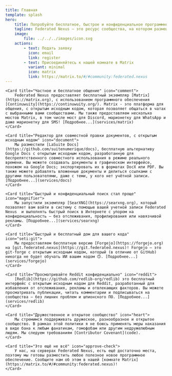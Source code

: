 ```yaml
---
title: Главная
template: splash
hero:
    title: Попробуйте бесплатное, быстрое и конфиденциальное программное обеспечение Federated Nexus
    tagline: Federated Nexus — это ресурс сообщества, на котором размещены несколько сервисов FOSS, в особенности федеративных, включая Matrix и Forgejo.
    image:
        file: ../../../images/icon.svg
    actions:
        - text: Подать заявку
          icon: email
          link: register
        - text: Присоединяйтесь к нашей комнате в Matrix
          variant: minimal
          icon: matrix
          link: https://matrix.to/#/#community:federated.nexus
---
```



<CardGrid>

    <Card title="Частное и бесплатное общение" icon="comment">
        Federated Nexus предоставляет бесплатный экземпляр [Matrix](https://matrix.org), с использованием программного обеспечения [Continuwuity](https://continuwuity.org/). Matrix - это платформа для общения, с открытым исходным кодом, которая позволяет общаться в чатах с выбранными вами сообществами. Мы также предоставляем несколько мостов Matrix, в том числе мост для Discord, марионетку для WhatsApp и даже марионетку для SMS! [Подробнее...](services/matrix)
    </Card>

    <Card title="Редактор для совместной правки документов, с открытым исходным кодом" icon="document">
    	Мы разместили [LaSuite Docs](https://github.com/suitenumerique/docs), бесплатную альтернативу Google Docs с открытым исходным кодом, разработанную для беспрепятственного совместного использования в режиме реального времени. Вы можете создавать документы в графическом интерфейсе, похожем на Google Docs; экспортировать их в форматах DocX или PDF. Вы также можете добавлять вложенные документы и делиться ссылками с другими пользователями, даже с теми, у кого нет учётной записи. [Подробнее...](services/docs)
    </Card>

    <Card title="Быстрый и конфиденциальный поиск стал проще" icon="magnifier">
        Мы запустили экземпляр [SearXNG](https://searxng.org), который позволяет вам войти в систему с помощью вашей учетной записи Federated Nexus  и выполнять быстрый поиск в Интернете с упором на конфиденциальность — без отслеживания, профилирования или навязчивой рекламы. [Подробнее...](services/searxng)
    </Card>

    <Card title="Быстрый и бесплатный дом для вашего кода" icon="seti:git">
        Мы предоставляем бесплатную версию [Forgejo](https://forgejo.org) на [git.federated.nexus](https://git.federated.nexus)! Forgejo — это git-forge с открытым исходным кодом, который (в отличие от GitHub) никогда не будет обучать ИИ вашим кодом 🙃. [Подробнее...](services/forgejo)
    </Card>

    <Card title="Просматривайте Reddit конфиденциально" icon="reddit">
    	[Redlib](https://github.com/redlib-org/redlib) это бесплатный интерфейс с открытым исходным кодом для Reddit, разработанный для избавления от отслеживания, рекламы и отвлекающих факторов. Вы можете просматривать публикации, читать комментарии и подписываться на сообщества — без лишних проблем и шпионского ПО. [Подробнее...](services/redlib)
    </Card>

    <Card title="Дружественное и открытое сообщество" icon="heart">
        Мы стремимся поддерживать дружеское, разнообразное и открытое сообщество. В рамках этой политики я не боюсь применять меры наказания в виде бана к любым фанатикам, гомофобам или другим недружелюбным людям. Мы следуем требованиям [Contributor Covenant](code).
    </Card>

    <Card title="Это ещё не всё" icon="approve-check">
        У нас, на серверах Federated Nexus, есть ещё достаточно места, поэтому мы готовы разместить любое полезное новое программное обеспечение. Сообщите нам об этом в нашей [комнате Matrix](https://matrix.to/#/#community:federated.nexus)!
    </Card>

</CardGrid>
